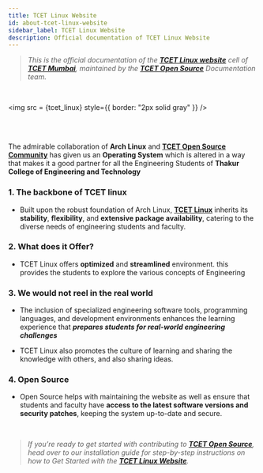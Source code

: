 ```yaml
---
title: TCET Linux Website
id: about-tcet-linux-website
sidebar_label: TCET Linux Website
description: Official documentation of TCET Linux Website 
---
```


>_This is the official documentation of the **[TCET Linux website](https://tcet-linux-website/)** cell of **[TCET Mumbai](https://tcetmumbai.in)**, maintained by the **[TCET Open Source](https://opensource.tcetmumbai.in)** Documentation team._

<br />


<img src = {tcet_linux} style={{ border: "2px solid gray" }} /> 

<br /><br />

The admirable collaboration of **Arch Linux** and **[TCET Open Source Community](https://opensource.tcetmumbai.in)** has given us an **Operating System** which is altered in a way that makes it a good partner for all the Engineering Students of **Thakur College of Engineering and Technology**

 
### 1. The backbone of TCET linux

* Built upon the robust foundation of Arch Linux, **[TCET Linux](https://linux.tcetmumbai.in/)** inherits its **stability**, **flexibility**, and **extensive package availability**, catering to the diverse needs of engineering students and faculty.
 

### 2. What does it Offer?

* TCET Linux offers **optimized** and **streamlined** environment. this provides the students to explore the various concepts of Engineering 

### 3. We would not reel in the real world

* The inclusion of specialized engineering software tools, programming languages, and development environments enhances the learning experience that _**prepares students for real-world engineering challenges**_

* TCET Linux also promotes the culture of learning and sharing the knowledge with others, and also sharing ideas.

### 4. Open Source

* Open Source helps with maintaining the website as well as ensure that students and faculty have **access to the latest software versions and security patches**, keeping the system up-to-date and secure.

<br />

>_If you're ready to get started with contributing to **[TCET Open Source](https://opensource.tcetmumbai.in)**, head over to our installation guide for step-by-step instructions on how to Get Started with the **[TCET Linux Website](https://linux.tcetmumbai.in)**._